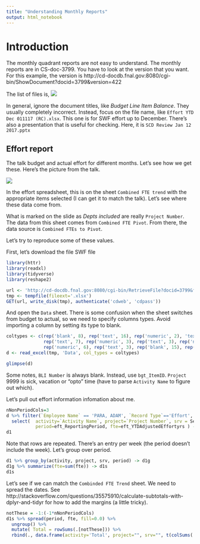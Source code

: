 ```yaml
---
title: "Understanding Monthly Reports"
output: html_notebook
---
```


# Introduction

The monthly quadrant reports are not easy to understand. The monthly reports are in CS-doc-3799. You have to look at the version that you want. For this example, the version is http://cd-docdb.fnal.gov:8080/cgi-bin/ShowDocument?docid=3799&version=422

The list of files is,
![](images/filelist.png)

In general, ignore the document titles, like _Budget Line Item Balance_. They usually completely incorrect. Instead, focus on the file name, like `Effort YTD Dec 011117 (RC).xlsx`. This one is for SWF effort up to December. There's also a presentation that is useful for checking. Here, it is `SCD Review Jan 12 2017.pptx`

## Effort report

The talk budget and actual effort for different months. Let's see how we get these. Here's the picture from the talk.

![](images/effort.png)

In the effort spreadsheet, this is on the sheet `Combined FTE trend` with the appropriate items selected (I can get it to match the talk). Let's see where these data come from.

What is marked on the slide as _Depts included_ are really `Project Number`. The data from this sheet comes from `Combined FTE Pivot`. From there, the data source is `Combined FTEs to Pivot`. 

Let's try to reproduce some of these values. 

First, let's download the file SWF file
```r
library(httr)
library(readxl)
library(tidyverse)
library(reshape2)
```

```r
url <- 'http://cd-docdb.fnal.gov:8080/cgi-bin/RetrieveFile?docid=3799&filename=Effort%20YTD%20Dec%20011117%20%28RC%29.xlsx&version=422'
tmp <- tempfile(fileext='.xlsx')
GET(url, write_disk(tmp), authenticate('cdweb', 'cdpass'))
```

And open the `Data` sheet. There is some confusion when the sheet switches from budget to actual, so we need to specify columns types. Avoid importing a column by setting its type to blank. 

```r
coltypes <- c(rep('blank', 8), rep('text', 16), rep('numeric', 2), 'text', 'text', 'numeric', 
              rep('text', 7), rep('numeric', 3), rep('text', 3), rep('numeric', 3), 'text', 
              rep('numeric', 6), rep('text', 3), rep('blank', 15), rep('text', 10))
d <- read_excel(tmp, 'Data', col_types = coltypes)
```

```r
glimpse(d)
```

Some notes, `BLI Number` is always blank. Instead, use `bgt_ItemID`. `Project` 9999 is sick, vacation or "opto" time (have to parse `Activity Name` to figure out which).

Let's pull out effort information infomation about me. 

```r
nNonPeriodCols=3
d %>% filter(`Employee Name` == 'PARA, ADAM', `Record Type`=='Effort', `Project Number` != 9999) %>% 
  select(  activity=`Activity Name`, project=`Project Number`, srv = ServiceType,
           period=eft_ReportingPeriod, fte=eft_YTDAdjustedEffortyrs ) -> d1
d1
```

 Note that rows are repeated. There's an entry per week (the period doesn't include the week). Let's group over period.
 
```r
d1 %>% group_by(activity, project, srv, period) -> d1g
d1g %>% summarize(fte=sum(fte)) -> d1s
d1s
```
 
 
 Let's see if we can match the `Combinded FTE Trend` sheet. We need to spread the dates. See http://stackoverflow.com/questions/35575910/calculate-subtotals-with-dplyr-and-tidyr for how to add the margins (a little tricky).

```r
notThese = -1:(-1*nNonPeriodCols)
d1s %>% spread(period, fte, fill=0.0) %>% 
  ungroup() %>% 
  mutate( Total = rowSums(.[notThese])) %>% 
  rbind(., data.frame(activity='Total', project="", srv="", t(colSums(.[notThese])), check.names = F))
```


